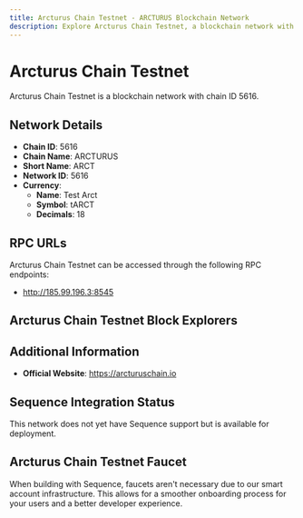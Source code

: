 ```yaml
--- 
title: Arcturus Chain Testnet - ARCTURUS Blockchain Network
description: Explore Arcturus Chain Testnet, a blockchain network with chain ID 5616. Learn about its native currency, Test Arct, and how to interact with the network.
---
```


# Arcturus Chain Testnet

Arcturus Chain Testnet is a blockchain network with chain ID 5616.

## Network Details

- **Chain ID**: 5616
- **Chain Name**: ARCTURUS
- **Short Name**: ARCT
- **Network ID**: 5616
- **Currency**: 
  - **Name**: Test Arct
  - **Symbol**: tARCT
  - **Decimals**: 18

## RPC URLs

Arcturus Chain Testnet can be accessed through the following RPC endpoints:

- http://185.99.196.3:8545

## Arcturus Chain Testnet Block Explorers



## Additional Information

- **Official Website**: https://arcturuschain.io

## Sequence Integration Status

This network does not yet have Sequence support but is available for deployment.

## Arcturus Chain Testnet Faucet

When building with Sequence, faucets aren't necessary due to our smart account infrastructure. This allows for a smoother onboarding process for your users and a better developer experience.

